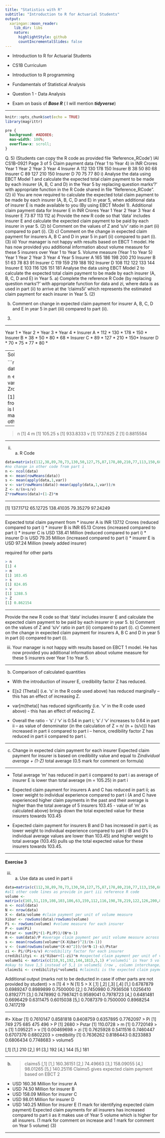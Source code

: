 ```yaml
---
title: "Statistics with R"
subtitle: "Introduction to R for Actuarial Students"
output:
  xaringan::moon_reader:
    lib_dir: libs
    nature:
      highlightStyle: github
      countIncrementalSlides: false
---
```


* Introduction to R for Actuarial Students

* CS1B Curriculum

* Introduction to R programming
* Fundamentals of Statistical Analysis

* Question 1 - Data Analysis
* Exam on basis of ***Base R*** ( I will mention ***tidyverse***)

---


```r
knitr::opts_chunk$set(echo = TRUE)
library(magrittr)
```

```css
pre {
  background: #ADD8E6;
  max-width: 100%;
  overflow-x: scroll;
}
```

Q. 5)
(Students can copy the R code as provided file ‘Reference_RCode’)
IAI CS1B-0921
Page 3 of 5
Claim payment data (Year 1 to Year 4) in INR Crores
Year 1
Year 2
Year 3
Year 4
Insurer A
112
130
178
150
Insurer B
38
50
80
68
Insurer C
89
127
210
150
Insurer D
70
75
77
80
i) Analyse the data using EBCT Model 1 and calculate the expected total claim payment to be made by each insurer (A, B, C and D) in the Year 5 by replacing question marks‘?’ with appropriate function in the R Code shared in file “Reference_RCode”.
(2)
ii) You are now required to calculate the expected total claim payment to be made by each insurer (A, B, C, D and E) in year 5, when additional data of insurer E is made available to you (By using EBCT Model 1).
Additional claim payment data for Insurer E in INR Crores
Year 1
Year 2
Year 3
Year 4
Insurer E
73
87
113
112
a) Provide the new R code so that ‘data’ includes insurer E and calculate the expected claim payment to be paid by each insurer in year 5.
(2)
b) Comment on the values of Z and ‘s/v’ ratio in part (ii) compared to part (i).
(3)
c) Comment on the change in expected claim payment for insurers A, B C and D in year 5 in part (ii) compared to part (i).
(3)
iii) Your manager is not happy with results based on EBCT 1 model. He has now provided you additional information about volume measure for these 5 insurers over Year 1 to Year 5.
Volume measure (Year 1 to Year 5)
Year 1
Year 2
Year 3
Year 4
Year 5
Insurer A
165
186
198
200
210
Insurer B
51
63
78
83
91
Insurer C
119
159
219
188
192
Insurer D
108
112
122
133
144
Insurer E
103
116
126
151
181
Analyse the data using EBCT Model 2 to calculate the expected total claim payment to be made by each insurer (A, B, C, D and E) in Year 5.
a) Complete the reference R Code (by replacing question marks‘?’ with appropriate function for data and zi, where data is as used in part (ii) to arrive at the ‘claims5i’ which represents the estimated claim payment for each insurer in Year 5.
(2)

b) Comment on change in expected claim payment for insurer A, B, C, D and E in year 5 in part (iii) compared to part (ii).
(3)


---

Year 1 * Year 2 * Year 3 * Year 4 * 
Insurer A * 112 * 130 * 178 * 150 * 
Insurer  B * 38 * 50 * 80 * 68 * 
Insurer  C * 89 * 127 * 210 * 150* 
Insurer  D * 70 * 75 * 77 * 80 *


---
Solution 5:

```r
i) data=matrix(c(112,38,89,70,130,50,127,75,178,80,210,77,150,68,150,80),4,4)
 
n <- ncol(data)
m <- mean(rowMeans(data))
s <- mean(apply(data,1,var))
v <- var(rowMeans(data))-mean(apply(data,1,var))/n
Z <- n/(n+s/v)
Z*rowMeans(data)+(1-Z)*m
```

[1] 138.08805 64.47793 139.41039 79.02364
Expected total claim payment from 
*  insurer A is INR 138.09 Crores
*  insurer B is INR 64.48 Crores
*  insurer C is INR 139.41 Crores
*  insurer D is INR 79.02 Crores
(1 Mark for correct Z and 1 mark for identifying the correct claim amount for each insurer)
As required for other parts
---

> n
[1] 4
> m
[1] 105.25
> s
[1] 933.8333
> v
[1] 1737.625
> Z
[1] 0.8815584 

---

ii) a) R Code
```r
data=matrix(c(112,38,89,70,73,130,50,127,75,87,178,80,210,77,113,150,68,150,80,112),5,4)
#no change in other code from part i
n <- ncol(data)
m <- mean(rowMeans(data))
s <- mean(apply(data,1,var))
v <- var(rowMeans(data))-mean(apply(data,1,var))/n
Z <- n/(n+s/v)
Z*rowMeans(data)+(1-Z)*m
```

---


[1] 137.11712 65.12725 138.41035 79.35279 97.24249

--- 


Expected total claim payment from
*  insurer A is INR 137.12 Crores (reduced compared to part i)
*  insurer B is INR 65.13 Crores (increased compared to part i)
*  insurer C is USD 138.41 Million (reduced compared to part i)
*  insurer D is USD 79.35 Million (increased compared to part i)
*  insurer E is USD 97.24 Million (newly added insurer)

required for other parts
```r
> n
[1] 4
> m
[1] 103.45
> s
[1] 824.05
> v
[1] 1288.5
> Z
[1] 0.862154
```

---


Provide the new R code so that ‘data’ includes insurer E and calculate the expected 
claim payment to be paid by each insurer in year 5. 
b) Comment on the values of Z and ‘s/v’ ratio in part (ii) compared to part (i). 
c) Comment on the change in expected claim payment for insurers A, B C and D in 
year 5 in part (ii) compared to part (i). 

iii) Your manager is not happy with results based on EBCT 1 model. 
He has now provided you additional information about volume measure for these 5 insurers over Year 1 to Year 5.

---

b) Comparison of calculated quantities
*  With the introduction of insurer E, credibility factor Z has reduced. 

*  E[s2
(Theta)] (i.e. ‘s’ in the R code used above) has reduced marginally – this has an effect of 
increasing Z.
* var[m(theta)] has reduced significantly (i.e. ‘v’ in the R code used above) - this has an effect 
of reducing Z.
*  Overall the ratio - ‘s’ / ‘v’ is 0.54 in part i; ‘s’ / ‘v’ increases to 0.64 in part ii – as value of 
denominator (in the calculation of Z = n/ (n + (s/v))) has increased in part ii compared to part 
i – hence, credibility factor Z has reduced in part ii compared to part i. 


---

c) Change in expected claim payment for each insurer
Expected claim payment for insurer is based on credibility value and equal to 
Z*individual average + (1-Z) * total average 
(0.5 mark for comment on formula)

---

*  Total average ‘m’ has reduced in part ii compared to part i as average of insurer E is lower 
than total average (m = 105.25) in part i

*  Expected claim payment for insurers A and C has reduced in part ii; as lower weight to individual experience compared to part i (A and C have experienced higher claim payments in 
the past and their average is higher than the total average of 5 insurers 103.45 - value of ‘m’ as calculated above) brings down the total expected value for these insurers towards 103.45

*  Expected claim payment for insurers B and D has increased in part ii; as lower weight to individual experience compared to part i (B and D’s individual average values are lower than 
103.45) and higher weight to total average (103.45) pulls up the total expected value for these 
insurers towards 103.45.

---

#### Exercise 3
iii) a) Use data as used in part ii


```r
data=matrix(c(112,38,89,70,73,130,50,127,75,87,178,80,210,77,113,150,68,150,80,112),5,4)
#all other code lines as provide in part iii reference R code
volume <- 
matrix(c(165,51,119,108,103,186,63,159,112,116,198,78,219,122,126,200,83,188,133,151),5,4)
n <- ncol(data)
N <- nrow(data)
X <- data/volume #claim payment per unit of volume measure
Xibar <- rowSums(data)/rowSums(volume)
Pi <- rowSums(volume) #volume measure for each insurer
P <- sum(Pi)
Pstar <- sum(Pi*(1-Pi/P))/(N*n-1)
m <- sum(data)/P #average claim payment per unit volume measure across all insurers
s <- mean(rowSums(volume*(X-Xibar)^2)/(n-1))
v <- (sum(rowSums(volume*(X-m)^2))/(n*N-1)-s)/Pstar
zi <- Pi/(Pi+s/v) #credibility factor for each insurer
credibilityi <- zi*Xibar+(1-zi)*m #expected claim payment per unit of volume measure
volume5i <- matrix(c(210,91,192,144,181),5,1) #’volume5i’ is Year 5 volume measure 
#okay to have 1,5 instead of 5,1 in volume5i (row , column interchange)
claims5i <- credibilityi*volume5i #claims5i is the expected claim payment in year 5 
```
Additional output (marks not to be deducted in case if other parts are not provided by student)
> n
[1] 4
> N
[1] 5
> X
 [,1] [,2] [,3] [,4]
[1,] 0.6787879 0.6989247 0.8989899 0.7500000
[2,] 0.7450980 0.7936508 1.0256410 0.8192771
[3,] 0.7478992 0.7987421 0.9589041 0.7978723
[4,] 0.6481481 0.6696429 0.6311475 0.6015038
[5,] 0.7087379 0.7500000 0.8968254 0.7417219

---


#> Xibar
[1] 0.7610147 0.8581818 0.8408759 0.6357895 0.7762097
> Pi
[1] 749 275 685 475 496
> P
[1] 2680
> Pstar
[1] 110.0728
> m
[1] 0.7720149
> s
[1] 1.095221
> v
[1] 0.00469698
> zi
[1] 0.7625928 0.5411516 0.7460447 0.6707376 0.6802203
> credibility
[1] 0.7636262 0.8186443 0.8233883 0.6806434 0.7748683
> volume5

 [,1]
[1,] 210
[2,] 91
[3,] 192
[4,] 144
[5,] 181 


---

b)
> claims5
 [,1]
[1,] 160.36151
[2,] 74.49663
[3,] 158.09055
[4,] 98.01265
[5,] 140.25116
Claims5 gives expected claim payment based on EBCT 2 
*  USD 160.36 Million for insurer A
*  USD 74.50 Million for insurer B
*  USD 158.09 Million for insurer C
*  USD 98.01 Million for insurer D
*  USD 140.25 Million for insurer E
(1 mark for identifying expected claim payment)
Expected claim payments for all insurers has increased compared to part ii as it makes use of 
Year 5 volume which is higher for all insurers.
(1 mark for comment on increase and 1 mark for comment on Year 5 volume) (3)

---



